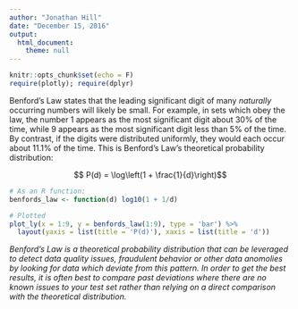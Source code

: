 ```yaml
---
author: "Jonathan Hill"
date: "December 15, 2016"
output: 
  html_document:
    theme: null
---
```


```r
knitr::opts_chunk$set(echo = F)
require(plotly); require(dplyr)
```


Benford's Law states that the leading significant digit of many *naturally* occurring numbers will likely be small. For example, in sets which obey the law, the number 1 appears as the most significant digit about 30% of the time, while 9 appears as the most significant digit less than 5% of the time. By contrast, if the digits were distributed uniformly, they would each occur about 11.1% of the time. This is Benford's Law's theoretical probability distribution:

$$ P(d) = \log\left(1 + \frac{1}{d}\right)$$



```r
# As an R function:
benfords_law <- function(d) log10(1 + 1/d)

# Plotted
plot_ly(x = 1:9, y = benfords_law(1:9), type = 'bar') %>% 
  layout(yaxis = list(title = 'P(d)'), xaxis = list(title = 'd'))
```

*Benford's Law is a theoretical probability distribution that can be leveraged to detect data quality issues, fraudulent behavior or other data anomolies by looking for data which deviate from this pattern.  In order to get the best results, it is often best to compare past deviations where there are no known issues to your test set rather than relying on a direct comparison with the theoretical distribution.*

